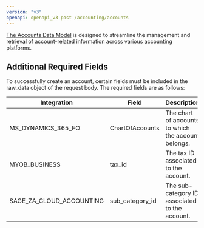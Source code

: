 ```yaml
---
version: "v3"
openapi: openapi_v3 post /accounting/accounts
---
```


[The Accounts Data Model](https://docs.rootfi.dev/api-reference/accounts/overview) is designed to streamline the management and retrieval of account-related information across various accounting platforms.

## Additional Required Fields

To successfully create an account, certain fields must be included in the raw_data object of the request body. The required fields are as follows:

| Integration              | Field           | Description                                         | Required |
| ------------------------ | --------------- | --------------------------------------------------- | -------- |
| MS_DYNAMICS_365_FO       | ChartOfAccounts | The chart of accounts to which the account belongs. | Yes      |
| MYOB_BUSINESS            | tax_id          | The tax ID associated to the account.               | Yes      |
| SAGE_ZA_CLOUD_ACCOUNTING | sub_category_id | The sub-category ID associated to the account.      | Yes      |
